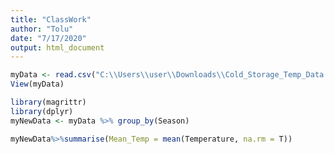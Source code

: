 ```yaml
---
title: "ClassWork"
author: "Tolu"
date: "7/17/2020"
output: html_document
---
```


```r
myData <- read.csv("C:\\Users\\user\\Downloads\\Cold_Storage_Temp_Data.csv")
View(myData)
```

```r
library(magrittr)
library(dplyr)
myNewData <- myData %>% group_by(Season)
```

```r
myNewData%>%summarise(Mean_Temp = mean(Temperature, na.rm = T))
```